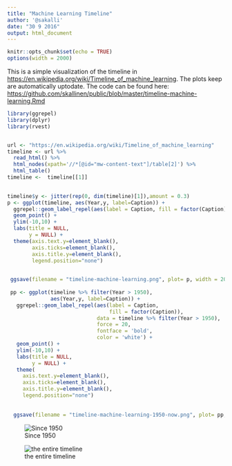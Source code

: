 ```yaml
---
title: "Machine Learning Timeline"
author: '@sakalli'
date: "30 9 2016"
output: html_document
---
```


```r
knitr::opts_chunk$set(echo = TRUE)
options(width = 2000)
```

This is a simple visualization of the timeline in <https://en.wikipedia.org/wiki/Timeline_of_machine_learning>. The plots keep are automatically uptodate. The code can be found here: <https://github.com/skallinen/public/blob/master/timeline-machine-learning.Rmd>

```r

library(ggrepel)
library(dplyr)
library(rvest)


url <- "https://en.wikipedia.org/wiki/Timeline_of_machine_learning"
timeline <- url %>%
  read_html() %>%
  html_nodes(xpath='//*[@id="mw-content-text"]/table[2]') %>%
  html_table()
timeline <-  timeline[[1]]

  
timeline$y <- jitter(rep(0, dim(timeline)[1]),amount = 0.3)
p <- ggplot(timeline, aes(Year,y, label=Caption)) + 
  ggrepel::geom_label_repel(aes(label = Caption, fill = factor(Caption)), data = timeline, force = 20, fontface = 'bold', color = 'white') +
  geom_point() +
  ylim(-10,10) +
  labs(title = NULL,
       y = NULL) +
  theme(axis.text.y=element_blank(),
        axis.ticks=element_blank(),
        axis.title.y=element_blank(),
        legend.position="none")

  
 ggsave(filename = "timeline-machine-learning.png", plot= p, width = 20, height = 10) 
  
 pp <- ggplot(timeline %>% filter(Year > 1950), 
              aes(Year,y, label=Caption)) + 
   ggrepel::geom_label_repel(aes(label = Caption, 
                                 fill = factor(Caption)), 
                             data = timeline %>% filter(Year > 1950), 
                             force = 20, 
                             fontface = 'bold', 
                             color = 'white') +
   geom_point() +
   ylim(-10,10) +
   labs(title = NULL,
        y = NULL) +
   theme(
     axis.text.y=element_blank(),
     axis.ticks=element_blank(),
     axis.title.y=element_blank(),
     legend.position="none")
 
 
  ggsave(filename = "timeline-machine-learning-1950-now.png", plot= pp, width = 20, height = 10) 

```

![Since 1950](timeline-machine-learning-1950-now.png "Since 1950")

![the entire timeline](timeline-machine-learning.png "The entire timeline")

<script type="text/javascript">(function(i,s,o,g,r,a,m){i['GoogleAnalyticsObject']=r;i[r]=i[r]||function(){ (i[r].q=i[r].q||[]).push(arguments)},i[r].l=1*new Date();a=s.createElement(o), m=s.getElementsByTagName(o)[0];a.async=1;a.src=g;m.parentNode.insertBefore(a,m) })(window,document,'script','https://www.google-analytics.com/analytics.js','ga'); ga('create', 'UA-74818-38', 'auto'); ga('send', 'pageview');</script>